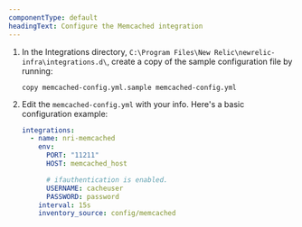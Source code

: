 ```yaml
---
componentType: default
headingText: Configure the Memcached integration
---
```


1. In the Integrations directory, `C:\Program Files\New Relic\newrelic-infra\integrations.d\`, create a copy of the sample configuration file by running:

   ```shell
   copy memcached-config.yml.sample memcached-config.yml
   ```

2. Edit the `memcached-config.yml` with your info. Here's a basic configuration example:

   ```yml
   integrations:
     - name: nri-memcached
       env:
         PORT: "11211"
         HOST: memcached_host

         # ifauthentication is enabled.
         USERNAME: cacheuser
         PASSWORD: password
       interval: 15s
       inventory_source: config/memcached
   ```
